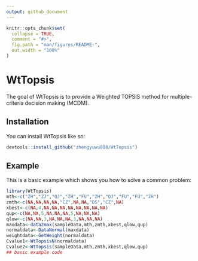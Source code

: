 ```yaml
---
output: github_document
---
```


<!-- README.md is generated from README.Rmd. Please edit that file -->

```r
knitr::opts_chunk$set(
  collapse = TRUE,
  comment = "#>",
  fig.path = "man/figures/README-",
  out.width = "100%"
)
```

# WtTopsis

<!-- badges: start -->
<!-- badges: end -->

The goal of WtTopsis is to provide a Weighted TOPSIS method for multiple-criteria decision making (MCDM).

## Installation

You can install WtTopsis like so:

``` r
devtools::install_github("zhengyuwu888/WtTopsis")
```

## Example

This is a basic example which shows you how to solve a common problem:

```r
library(WtTopsis)
mth<-c("ZH","ZJ","QJ","ZH","FU","ZH","QJ","FU","FU","ZH")
zmth<-c(NA,NA,NA,NA,"CZ",NA,NA,"DS","CZ",NA)
xbest<-c(NA,4,NA,NA,NA,NA,NA,NA,NA,NA)
qup<-c(NA,NA,5,NA,NA,NA,5,NA,NA,NA)
qlow<-c(NA,NA,3,NA,NA,NA,3,NA,NA,NA)
maxdata<-data2max(sampleData,mth,zmth,xbest,qlow,qup)
normaldata<-DataNormal(maxdata)
weightdata<-GetWeight(normaldata)
Cvalue1<-WtTopsisN(normaldata)
Cvalue2<-WtTopsis(sampleData,mth,zmth,xbest,qlow,qup)
## basic example code
```





